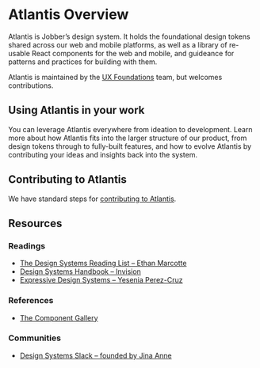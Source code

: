 
<Meta title="Guides/Atlantis Overview" />

# Atlantis Overview

Atlantis is Jobber’s design system. It holds the foundational design tokens
shared across our web and mobile platforms, as well as a library of re-usable
React components for the web and mobile, and guideance for patterns and
practices for building with them.

Atlantis is maintained by the
[UX Foundations](https://jobber.atlassian.net/wiki/spaces/TEAMATL) team, but
welcomes contributions.

## Using Atlantis in your work

You can leverage Atlantis everywhere from ideation to development. Learn more
about how Atlantis fits into the larger structure of our product, from design
tokens through to fully-built features, and how to evolve Atlantis by
contributing your ideas and insights back into the system.

## Contributing to Atlantis

We have standard steps for
[contributing to Atlantis](https://atlantis.getjobber.com/storybook/?path=/docs/contributing--docs).

## Resources

### Readings

- [The Design Systems Reading List – Ethan Marcotte](https://ethanmarcotte.com/wrote/my-design-systems-reading-list/)
- [Design Systems Handbook – Invision](https://www.designbetter.co/design-systems-handbook)
- [Expressive Design Systems – Yesenia Perez-Cruz](https://abookapart.com/products/expressive-design-systems.html)

### References

- [The Component Gallery](https://component.gallery/)

### Communities

- [Design Systems Slack – founded by Jina Anne](https://join.slack.com/t/design-systems/shared_invite/zt-342anbx93-JjutAKdwAHnPEUNDCA1xTA)
